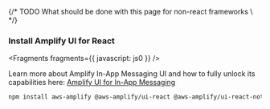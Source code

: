 {/* TODO What should be done with this page for non-react frameworks \ */}

### Install Amplify UI for React


<Fragments fragments={{ javascript: js0 }} />

<Callout>

Learn more about Amplify In-App Messaging UI and how to fully unlock its capabilities here: [Amplify UI for In-App Messaging](https://ui.docs.amplify.aws/react/connected-components/in-app-messaging)

</Callout>

```bash
npm install aws-amplify @aws-amplify/ui-react @aws-amplify/ui-react-notifications
```

